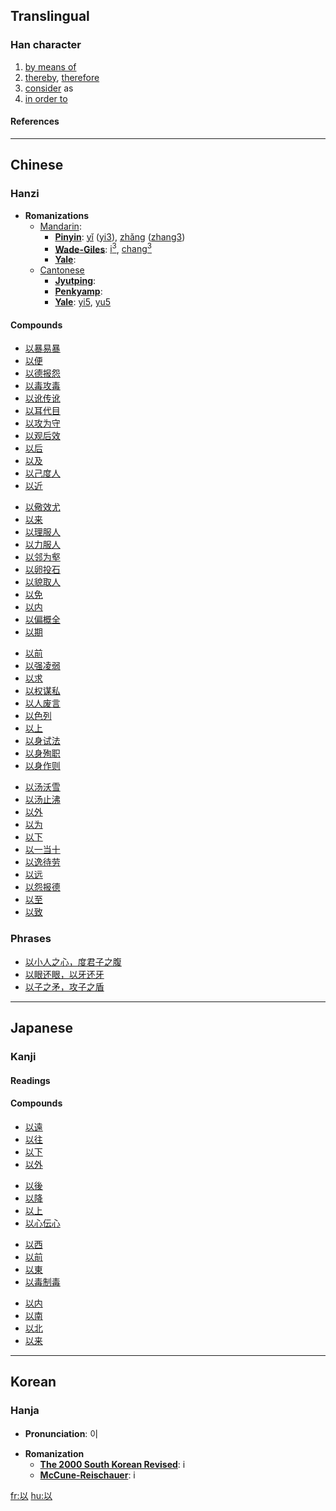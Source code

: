 ==Translingual==
===Han character===
{{Han char|rad=人|as=03|sn=5|four=2810<sub>0</sub>|canj=女戈人 (VIO)}}
# [[by means of]]
# [[thereby]], [[therefore]]
# [[consider]] as
# [[in order to]]
====References====
{{Han ref|kx=0094.010|dkj=00388|dj=0199.010|hdz=10105.070|uh=4EE5|ud=20197|bh=A548|bd=42312}}

----
==Chinese==
===Hanzi===


* '''Romanizations'''
** [[Mandarin]]:
*** '''[[Pinyin]]''': [[yǐ]] ([[yi3]]), [[zhǎng]] ([[zhang3]])
*** '''[[Wade-Giles]]''': [[i3|i<sup>3</sup>]], [[chang3|chang<sup>3</sup>]]
*** '''[[Yale]]''': 
**[[Cantonese]]
***'''[[Jyutping]]''':
***'''[[Penkyamp]]''': 
***'''[[Yale]]''': [[yi5]], [[yu5]]

====Compounds====
{{top4}}
*[[以暴易暴]]
*[[以便]]
*[[以德报怨]]
*[[以毒攻毒]]
*[[以讹传讹]]
*[[以耳代目]]
*[[以攻为守]]
*[[以观后效]]
*[[以后]]
*[[以及]]
*[[以己度人]]
*[[以近]]
{{mid4}}
*[[以儆效尤]]
*[[以来]]
*[[以理服人]]
*[[以力服人]]
*[[以邻为壑]]
*[[以卵投石]]
*[[以貌取人]]
*[[以免]]
*[[以内]]
*[[以偏概全]]
*[[以期]]
{{mid4}}
*[[以前]]
*[[以强凌弱]]
*[[以求]]
*[[以权谋私]]
*[[以人废言]]
*[[以色列]]
*[[以上]]
*[[以身试法]]
*[[以身殉职]]
*[[以身作则]]
{{mid4}}
*[[以汤沃雪]]
*[[以汤止沸]]
*[[以外]]
*[[以为]]
*[[以下]]
*[[以一当十]]
*[[以逸待劳]]
*[[以远]]
*[[以怨报德]]
*[[以至]]
*[[以致]]
{{bottom}}

===Phrases===
*[[以小人之心，度君子之腹]]
*[[以眼还眼，以牙还牙]]
*[[以子之矛，攻子之盾]]

----
==Japanese==
===Kanji===
{{ja-kanji|grade=|rs=人03|simple=}}
====Readings====
{{ja-readings|on=[[い]] ([[i]])|kun=[[おもう]] ([[omou]]), [[ゆえに]] ([[yueni]]), [[もって]] ([[以って]], [[motte]])}}
====Compounds====
{{top4}}
*[[以遠]]
*[[以往]]
*[[以下]]
*[[以外]]
{{mid4}}
*[[以後]]
*[[以降]]
*[[以上]]
*[[以心伝心]]
{{mid4}}
*[[以西]]
*[[以前]]
*[[以東]]
*[[以毒制毒]]
{{mid4}}
*[[以内]]
*[[以南]]
*[[以北]]
*[[以来]]
{{bottom}}
----
==Korean==
===Hanja===

* '''Pronunciation''': 이

* '''Romanization'''
** '''[[The 2000 South Korean Revised Romanization|The 2000 South Korean Revised]]''': i
** '''[[McCune-Reischauer]]''': i





[[fr:以]]
[[hu:以]]